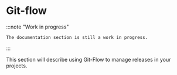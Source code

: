 # Git-flow

:::note "Work in progress"

    The documentation section is still a work in progress.

:::

This section will describe using Git-Flow to manage releases in your projects.
